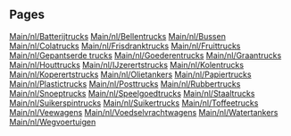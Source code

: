 
== Pages ==
[[Main/nl/Batterijtrucks]]
[[Main/nl/Bellentrucks]]
[[Main/nl/Bussen]]
[[Main/nl/Colatrucks]]
[[Main/nl/Frisdranktrucks]]
[[Main/nl/Fruittrucks]]
[[Main/nl/Gepantserde trucks]]
[[Main/nl/Goederentrucks]]
[[Main/nl/Graantrucks]]
[[Main/nl/Houttrucks]]
[[Main/nl/IJzerertstrucks]]
[[Main/nl/Kolentrucks]]
[[Main/nl/Koperertstrucks]]
[[Main/nl/Olietankers]]
[[Main/nl/Papiertrucks]]
[[Main/nl/Plastictrucks]]
[[Main/nl/Posttrucks]]
[[Main/nl/Rubbertrucks]]
[[Main/nl/Snoeptrucks]]
[[Main/nl/Speelgoedtrucks]]
[[Main/nl/Staaltrucks]]
[[Main/nl/Suikerspintrucks]]
[[Main/nl/Suikertrucks]]
[[Main/nl/Toffeetrucks]]
[[Main/nl/Veewagens]]
[[Main/nl/Voedselvrachtwagens]]
[[Main/nl/Watertankers]]
[[Main/nl/Wegvoertuigen]]
